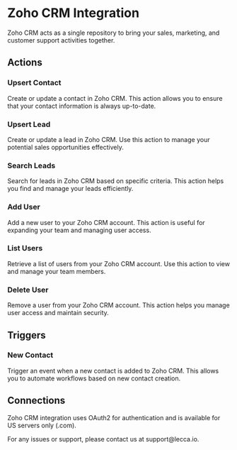 
# Zoho CRM Integration

Zoho CRM acts as a single repository to bring your sales, marketing, and customer support activities together.

## Actions

### Upsert Contact

Create or update a contact in Zoho CRM. This action allows you to ensure that your contact information is always up-to-date.

### Upsert Lead

Create or update a lead in Zoho CRM. Use this action to manage your potential sales opportunities effectively.

### Search Leads

Search for leads in Zoho CRM based on specific criteria. This action helps you find and manage your leads efficiently.

### Add User

Add a new user to your Zoho CRM account. This action is useful for expanding your team and managing user access.

### List Users

Retrieve a list of users from your Zoho CRM account. Use this action to view and manage your team members.

### Delete User

Remove a user from your Zoho CRM account. This action helps you manage user access and maintain security.

## Triggers

### New Contact

Trigger an event when a new contact is added to Zoho CRM. This allows you to automate workflows based on new contact creation.

## Connections

Zoho CRM integration uses OAuth2 for authentication and is available for US servers only (.com).

<Callout emoji="👾" type="info">
  For any issues or support, please contact us at support@lecca.io.
</Callout>
